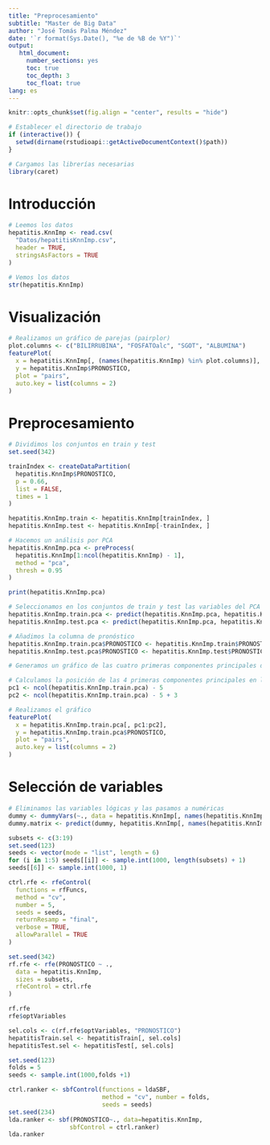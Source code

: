 ```yaml
---
title: "Preprocesamiento"
subtitle: "Master de Big Data"
author: "José Tomás Palma Méndez"
date: '`r format(Sys.Date(), "%e de %B de %Y")`'
output:
   html_document:
     number_sections: yes
     toc: true
     toc_depth: 3
     toc_float: true
lang: es
---
```


```r
knitr::opts_chunk$set(fig.align = "center", results = "hide")

# Establecer el directorio de trabajo
if (interactive()) {
  setwd(dirname(rstudioapi::getActiveDocumentContext()$path))
}

# Cargamos las librerías necesarias
library(caret)
```

# Introducción

```r
# Leemos los datos
hepatitis.KnnImp <- read.csv(
  "Datos/hepatitisKnnImp.csv",
  header = TRUE,
  stringsAsFactors = TRUE
)

# Vemos los datos
str(hepatitis.KnnImp)
```


# Visualización 

```r
# Realizamos un gráfico de parejas (pairplor)
plot.columns <- c("BILIRRUBINA", "FOSFATOalc", "SGOT", "ALBUMINA")
featurePlot(
  x = hepatitis.KnnImp[, (names(hepatitis.KnnImp) %in% plot.columns)],
  y = hepatitis.KnnImp$PRONOSTICO,
  plot = "pairs",
  auto.key = list(columns = 2)
)
```


# Preprocesamiento

```r
# Dividimos los conjuntos en train y test
set.seed(342)

trainIndex <- createDataPartition(
  hepatitis.KnnImp$PRONOSTICO,
  p = 0.66,
  list = FALSE,
  times = 1
)

hepatitis.KnnImp.train <- hepatitis.KnnImp[trainIndex, ]
hepatitis.KnnImp.test <- hepatitis.KnnImp[-trainIndex, ]
```

```r
# Hacemos un análisis por PCA
hepatitis.KnnImp.pca <- preProcess(
  hepatitis.KnnImp[1:ncol(hepatitis.KnnImp) - 1],
  method = "pca",
  thresh = 0.95
)

print(hepatitis.KnnImp.pca)

# Seleccionamos en los conjuntos de train y test las variables del PCA
hepatitis.KnnImp.train.pca <- predict(hepatitis.KnnImp.pca, hepatitis.KnnImp.train)
hepatitis.KnnImp.test.pca <- predict(hepatitis.KnnImp.pca, hepatitis.KnnImp.test)

# Añadimos la columna de pronóstico
hepatitis.KnnImp.train.pca$PRONOSTICO <- hepatitis.KnnImp.train$PRONOSTICO
hepatitis.KnnImp.test.pca$PRONOSTICO <- hepatitis.KnnImp.test$PRONOSTICO
```

```r
# Generamos un gráfico de las cuatro primeras componentes principales del conjunto train

# Calculamos la posición de las 4 primeras componentes principales en las columnas
pc1 <- ncol(hepatitis.KnnImp.train.pca) - 5
pc2 <- ncol(hepatitis.KnnImp.train.pca) - 5 + 3

# Realizamos el gráfico
featurePlot(
  x = hepatitis.KnnImp.train.pca[, pc1:pc2],
  y = hepatitis.KnnImp.train.pca$PRONOSTICO,
  plot = "pairs",
  auto.key = list(columns = 2)
)
```

# Selección de variables

```r
# Eliminamos las variables lógicas y las pasamos a numéricas
dummy <- dummyVars(~., data = hepatitis.KnnImp[, names(hepatitis.KnnImp) != "PRONOSTICO"], fullRank = TRUE)
dummy.matrix <- predict(dummy, hepatitis.KnnImp[, names(hepatitis.KnnImp) != "PRONOSTICO"])
```

```r
subsets <- c(3:19)
set.seed(123)
seeds <- vector(mode = "list", length = 6)
for (i in 1:5) seeds[[i]] <- sample.int(1000, length(subsets) + 1)
seeds[[6]] <- sample.int(1000, 1)

ctrl.rfe <- rfeControl(
  functions = rfFuncs,
  method = "cv",
  number = 5,
  seeds = seeds,
  returnResamp = "final",
  verbose = TRUE,
  allowParallel = TRUE
)

set.seed(342)
rf.rfe <- rfe(PRONOSTICO ~ .,
  data = hepatitis.KnnImp,
  sizes = subsets,
  rfeControl = ctrl.rfe
)

rf.rfe
rfe$optVariables

sel.cols <- c(rf.rfe$optVariables, "PRONOSTICO")
hepatitisTrain.sel <- hepatitisTrain[, sel.cols]
hepatitisTest.sel <- hepatitisTest[, sel.cols]
```

```r
set.seed(123)
folds = 5
seeds <- sample.int(1000,folds +1)

ctrl.ranker <- sbfControl(functions = ldaSBF,
                          method = "cv", number = folds,
                          seeds = seeds)
set.seed(234)
lda.ranker <- sbf(PRONOSTICO~., data=hepatitis.KnnImp, 
                 sbfControl = ctrl.ranker)
lda.ranker
```
